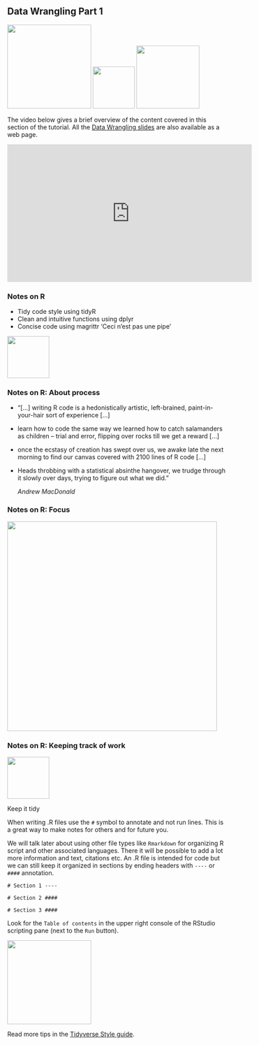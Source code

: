 ## Data Wrangling Part 1

![](images/wrangler.png){width=2in}
![](images/tidyR.png){width=1in}
![](images/dplyr.png){width=1.5in}

The video below gives a brief overview of the content covered in this section of the tutorial. All the [Data Wrangling slides](http://htmlpreview.github.io/?https://github.com/CWWhitney/teaching_R/blob/master/Data_Wrangling_Rpres/Data_Wrangling.html#/) are also available as a web page. 

<!-- ![](https://youtu.be/j6XRof3q9aM) -->

<iframe width="560" height="315" src="https://www.youtube.com/embed/j6XRof3q9aM" frameborder="0" allowfullscreen></iframe>

### Notes on R
- Tidy code style using tidyR 
- Clean and intuitive functions using dplyr
- Concise code using magrittr 'Ceci n'est pas une pipe'

![](images/magrittr.png){width=1in}

### Notes on R: About process

- "[...] writing R code is a hedonistically artistic, left-brained, paint-in-your-hair sort of experience [...] 
- learn how to code the same way we learned how to catch salamanders as children – trial and error, flipping over rocks till we get a reward [...] 
- once the ecstasy of creation has swept over us, we awake late the next morning to find our canvas covered with 2100 lines of R code [...] 
- Heads throbbing with a statistical absinthe hangover, we trudge through it slowly over days, trying to figure out what we did."

     *Andrew MacDonald*

### Notes on R: Focus

![](images/Focus.png){width=5in}


### Notes on R: Keeping track of work

![](images/tidyR.png){width=1in}

Keep it tidy

When writing .R files use the `#` symbol to annotate and not run lines. This is a great way to make notes for others and for future you.

We will talk later about using other file types like `Rmarkdown` for organizing R script and other associated languages. There it will be possible to add a lot more information and text, citations etc. An .R file is intended for code but we can still keep it organized in sections by ending headers with `----` or `####` annotation. 

`# Section 1 ----`

`# Section 2 ####`

`# Section 3 ####`

Look for the `Table of contents` in the upper right console of the RStudio scripting pane (next to the `Run` button).

![](images/toc_rstudio.png){width=2in}

Read more tips in the [Tidyverse Style guide](http://style.tidyverse.org/).
